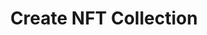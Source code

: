---
title: Create NFT Collection
description: A complete guide to integrating Okto into your React applications. 
full: false
---